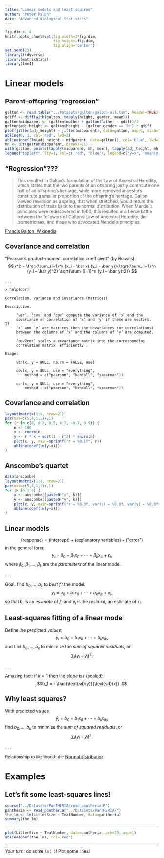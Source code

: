 ```yaml
---
title: "Linear models and least squares"
author: "Peter Ralph"
date: "Advanced Biological Statistics"
---
```


```r
fig.dim <- 4
knitr::opts_chunk$set(fig.width=2*fig.dim,
                      fig.height=fig.dim,
                      fig.align='center')
set.seed(23)
library(tidyverse)
library(matrixStats)
library(lme4)
```


# Linear models

## Parent-offspring "regression"

```r
galton <- read.table("../Datasets/galton/galton-all.tsv", header=TRUE)
gdiff <- diff(with(galton, tapply(height, gender, mean)))
galton$midparent <- (galton$mother + galton$father - gdiff)/2
galton$adj_height <- galton$height - (galton$gender == "M") * gdiff
plot(jitter(adj_height) ~ jitter(midparent), data=galton, asp=1, xlab="midparent", ylab="adjusted height", pch=20)
abline(0, 1, col='red', lwd=2)
abline(coef(lm(adj_height ~ midparent, data=galton)), col='blue', lwd=2)
mh <- cut(galton$midparent, breaks=21)
with(galton, points(tapply(midparent, mh, mean), tapply(adj_height, mh, mean), col='blue', pch=20, cex=3))
legend("topleft", lty=1, col=c('red', 'blue'), legend=c('y=x', 'mean(y|x)'))
```

## "Regression"???

> This resulted in Galton's formulation of the Law of Ancestral Heredity, which
> states that the two parents of an offspring jointly contribute one half of an
> offspring's heritage, while more-removed ancestors constitute a
> smaller proportion of the offspring's heritage. Galton viewed reversion as a
> spring, that when stretched, would return the distribution of traits back to
> the normal distribution. 
> When Mendel's principles were rediscovered in 1900, this resulted in a fierce
> battle between the followers of Galton's Law of Ancestral Heredity, the
> biometricians, and those who advocated Mendel's principles.

::: {.caption}
[Francis Galton, Wikipedia](https://en.wikipedia.org/wiki/Francis_Galton)
:::

## Covariance and correlation

"Pearson's product-moment correlation coefficient"
(by Bravais):
$$
r^2 = \frac{\sum_{i=1}^n (x_i - \bar x) (y_i - \bar y)}{\sqrt{\sum_{i=1}^n (y_i - \bar y)^2} \sqrt{\sum_{i=1}^n (y_i - \bar y)^2}}
$$

. . .

```
> help(cor)

Correlation, Variance and Covariance (Matrices)

Description:

     ‘var’, ‘cov’ and ‘cor’ compute the variance of ‘x’ and the
     covariance or correlation of ‘x’ and ‘y’ if these are vectors.  If
     ‘x’ and ‘y’ are matrices then the covariances (or correlations)
     between the columns of ‘x’ and the columns of ‘y’ are computed.

     ‘cov2cor’ scales a covariance matrix into the corresponding
     correlation matrix _efficiently_.

Usage:

     var(x, y = NULL, na.rm = FALSE, use)
     
     cov(x, y = NULL, use = "everything",
         method = c("pearson", "kendall", "spearman"))
     
     cor(x, y = NULL, use = "everything",
         method = c("pearson", "kendall", "spearman"))

```

## Covariance and correlation

```r
layout(matrix(1:6, nrow=2))
par(mar=c(5,4,1,1)+.1)
for (r in c(0, 0.2, 0.5, 0.7, -0.7, 0.9)) {
    n <- 100
    x <- rnorm(n)
    y <- r * x + sqrt(1 - r^2) * rnorm(n)
    plot(x, y, main=sprintf("r = %0.1f", r))
    abline(coef(lm(y~x)))
}
```

## Anscombe's quartet

```r
data(anscombe)
layout(matrix(1:4, nrow=2))
par(mar=c(5,4,1,1)+.1)
for (k in 1:4) {
    x <- anscombe[[paste0("x", k)]]
    y <- anscombe[[paste0("y", k)]]
    plot(x, y, main=sprintf("r = %0.3f, var(x) = %0.0f, var(y) = %0.0f", cor(x,y), var(x), var(y)), pch=20, cex=2)
    abline(coef(lm(y~x)))
}
```

## Linear models

$$
\text{(response)} = \text{(intercept)} + \text{(explanatory variables)} + \text{("error"})
$$
in the general form:
$$
    y_i = \beta_0 + \beta_1 x_{i1} + \cdots + \beta_k x_{ik} + \epsilon_i ,
$$
where $\beta_0, \beta_1, \ldots, \beta_k$ are the *parameters* of the linear model.

. . .

Goal: find $b_0, \ldots, b_k$ to *best fit* the model:
$$
    y_i = b_0 + b_1 x_{i1} + \cdots + b_k x_{ik} + e_i,
$$
so that $b_i$ is an *estimate* of $\beta_i$ and $e_i$ is the *residual*, an estimate of $\epsilon_i$.

## Least-squares fitting of a linear model

Define the *predicted values*:
$$
    \hat y_i = b_0 + b_1 x_{i1} + \cdots + b_k x_{ik},
$$
and find $b_0, \ldots, b_k$ to minimize the *sum of squared residuals*, or
$$
    \sum_i \left(y_i - \hat y_i\right)^2 .
$$

. . .

Amazing fact:
if $k=1$ then
the *slope* is $r$ (scaled):
$$b_1 = r \frac{\text{sd}(y)}{\text{sd}(x)} .$$


## Why least squares?

With predicted values
$$
    \hat y_i = b_0 + b_1 x_{i1} + \cdots + b_k x_{ik},
$$
find $b_0, \ldots, b_k$ to minimize the *sum of squared residuals*, or
$$
    \sum_i \left(y_i - \hat y_i\right)^2 .
$$

. . .

Relationship to likelihood:
the [Normal distribution](Week_01_central_limit_theorem.slides.html).

# Examples

## Let's fit some least-squares lines!

```r
source("../Datasets/PanTHERIA/read_pantheria.R")
pantheria <- read_pantheria("../Datasets/PanTHERIA/")
the_lm <- lm(LitterSize ~ TeatNumber, data=pantheria)
summary(the_lm)
```

-------------

```r
plot(LitterSize ~ TeatNumber, data=pantheria, pch=20, asp=1)
abline(coef(the_lm), col='red')
```

-------------

*Your turn:* do some `lm( )`! Plot some lines!

